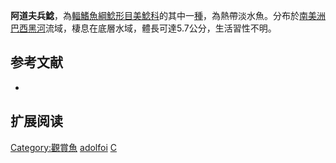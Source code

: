 {{Speciesbox
| name = 阿道夫兵鯰
| image =  
| image_width = 250px
| image_caption = 
| status = LC
| status_system = IUCN3.1
| genus = Corydoras
| species = adolfoi
| authority = [[Burgess|Burgess]], 1982
| synonyms =  
}}

'''阿道夫兵鯰'''，為[[輻鰭魚綱|輻鰭魚綱]][[鯰形目|鯰形目]][[美鯰科|美鯰科]]的其中一[[種|種]]，為熱帶淡水魚。分布於[[南美洲|南美洲]][[巴西|巴西]][[黑河|黑河]]流域，棲息在底層水域，體長可達5.7公分，生活習性不明。

==参考文献==
*{{FishBase_species|genus=Corydoras|species=adolfoi|year=2014|month=11}}

== 扩展阅读 ==
{{refbegin}}
{{wikispecies-inline|Corydoras adolfoi|阿道夫兵鯰}}
{{refend}}
{{Taxonbar|from=Q1766473}}

[[Category:觀賞魚|Category:觀賞魚]]
[[Category:兵鯰屬|adolfoi]]
[[Category:1982年描述的魚類|C]]